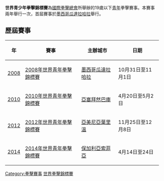 '''世界青少年拳擊錦標賽'''為[[國際拳擊總會|國際拳擊總會]]所舉辦的19歲以下[[青年|青年]]拳擊賽事。本賽事兩年舉行一次，首屆賽事於[[墨西哥|墨西哥]][[瓜達拉哈拉_(墨西哥)|瓜達拉哈拉]]舉行。

==歷屆賽事==
{| class="wikitable"
|-
! 年 !! 賽事 !! 主辦城市 !! 日期
|-
|[[2008年體育|2008]]
|[[2008年世界青年拳擊錦標賽|2008年世界青年拳擊錦標賽]]
|{{flagicon|Mexico}} [[墨西哥|墨西哥]][[瓜達拉哈拉_(墨西哥)|瓜達拉哈拉]]
|10月31日至11月1日
|-
|[[2010年體育|2010]]
|[[2010年世界青年拳擊錦標賽|2010年世界青年拳擊錦標賽]]
|{{flagicon|AZE}} [[亞塞拜然|亞塞拜然]][[巴庫|巴庫]]
|4月20日至5月2日
|-
|[[2012年體育|2012]]
|[[2012年世界青年拳擊錦標賽|2012年世界青年拳擊錦標賽]]
|{{flagicon|Armenia}} [[亞美尼亞|亞美尼亞]][[葉里溫|葉里溫]]
|11月25日至12月8日
|-
|[[2014年體育|2014]]
|[[2014年世界青年拳擊錦標賽|2014年世界青年拳擊錦標賽]]
|{{flagicon|BUL}} [[保加利亞|保加利亞]][[索菲亞|索菲亞]]
|4月14日至24日
|}




{{世界拳擊錦標賽}}


[[Category:拳擊賽事|Category:拳擊賽事]]
[[Category:世界拳擊錦標賽|]]